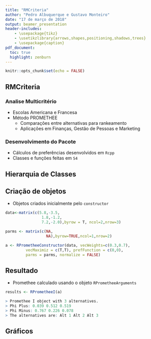 ```yaml
---
title: "RMCriteria"
author: "Pedro Albuquerque e Gustavo Monteiro"
date: "17 de março de 2018"
output: beamer_presentation
header-includes:
    - \usepackage{tikz}
    - \usetikzlibrary{arrows,shapes,positioning,shadows,trees}
    - \usepackage{caption}
pdf_document:
  toc: true
  highlight: zenburn
---
```


```r
knitr::opts_chunk$set(echo = FALSE)
```

## RMCriteria
### Analise Multicritério

- Escolas Americana e Francesa
- Método PROMETHEE
    - Comparações entre alternativas para rankeamento
    - Aplicações em Finanças, Gestão de Pessoas e Marketing
    
### Desenvolvimento do Pacote
- Cálculos de preferências desenvolvidos em `Rcpp`
- Classes e funções feitas em `S4`

## Hierarquia de Classes
  \tikzset{
  basic/.style  = {draw, text width=2cm, drop shadow, font=\sffamily, rectangle},
  root/.style   = {basic, rounded corners=2pt, thin, align=center,
                   fill=white!20, text width = 11em},
  level 2/.style = {basic, rounded corners=6pt, thin,align=center, fill=white!20,
                   text width=7em},
  level 3/.style = {basic, thin, align=center, fill=white!20, text width=8em}
}

\begin{tikzpicture}[
  level 1/.style={sibling distance=38mm},
  edge from parent/.style={->,draw},
  >=latex]

% root of the the initial tree, level 1
\node[root] {RPrometheeArguments}
% The first level, as children of the initial tree
  child {node[level 2] (c1) {RPrometheeI}}
  child {node[level 2] (c2) {RPrometheeII}}
  child {node[level 2] (c3) {RPrometheeIII}};

% The second level, relatively positioned nodes
\begin{scope}[every node/.style={level 3}]
\node [below of = c1, xshift=23pt] (c11) {RPrometheeIPlot};
\node [below of = c11] (c12) {NetworkPlot};

\node [below of = c2, xshift=23pt] (c21) {RPrometheeIIPlot};
\node [below of = c21] (c22) {WalkingWeightsPlot};

\node [below of = c3, xshift=23pt] (c31) {RPrometheeIIIPlot};
\end{scope}

% lines from each level 1 node to every one of its "children"
\foreach \value in {1,2}
  \draw[->] (c1.195) |- (c1\value.west);

\foreach \value in {1,2}
  \draw[->] (c2.195) |- (c2\value.west);

\foreach \value in {1}
  \draw[->] (c3.195) |- (c3\value.west);
\end{tikzpicture}


## Criação de objetos

- Objetos criados inicialmente pelo `constructor`
```r
data<-matrix(c(5.8,-3.5,
                1.8,-1.2,
                7.2,-2.0),byrow = T, ncol=2,nrow=3)

parms <- matrix(c(NA,
                  NA),byrow=TRUE,ncol=1,nrow=2)

a <- RPrometheeConstructor(data, vecWeights=c(0.3,0.7),
         vecMaximiz = c(T,T), prefFunction = c(0,0),
         parms = parms, normalize = FALSE)
```

## Resultado
- Promethee calculado usando o objeto `RPrometheeArguments`
```r
results <- RPrometheeI(a)

> Promethee I object with 3 alternatives. 
> Phi Plus: 0.039 0.512 0.519 
> Phi Minus: 0.767 0.226 0.078 
> The alternatives are: Alt 1 Alt 2 Alt 3
```



## Gráficos
\begin{figure}[!tbp]
  \centering
  \begin{minipage}[b]{0.4\textwidth}
    \includegraphics[width=1.2\textwidth]{C:/Users/Gustavo/Documents/RMCriteria/plot1.png}
    \caption*{RPrometheeIPlot}
  \end{minipage}
  \hfill
  \begin{minipage}[b]{0.4\textwidth}
    \includegraphics[width=1.2\textwidth]{C:/Users/Gustavo/Documents/RMCriteria/plot2.png}
    \caption*{RPrometheeIIIPlot}
  \end{minipage}
\end{figure}

